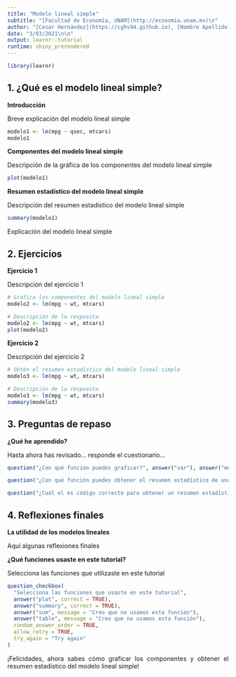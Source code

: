 ```yaml
---
title: "Modelo lineal simple"
subtitle: "[Facultad de Economía, UNAM](http://economia.unam.mx)\n"
author: "[Cesar Hernández](https://cghv94.github.io), [Nombre Apellido](https://google.com)\n"
date: "3/03/2021\n\n"
output: learnr::tutorial
runtime: shiny_prerendered
---
```


```r
library(learnr)
```

## 1. ¿Qué es el modelo lineal simple?

**Introducción**

<p style="text-align: justify">Breve explicación del modelo lineal simple</p>

```r
modelo1 <- lm(mpg ~ qsec, mtcars)
modelo1
```

**Componentes del modelo lineal simple**

<p style="text-align: justify">Descripción de la gráfica de los componentes del modelo lineal simple</p>

```r
plot(modelo1)
```

**Resumen estadístico del modelo lineal simple**

<p style="text-align: justify">Descripción del resumen estadístico del modelo lineal simple</p>

```r
summary(modelo1)
```

<p style="text-align: justify">Explicación del modelo lineal simple</p>

## 2. Ejercicios

**Ejercicio 1**

<p style="text-align: justify">Descripción del ejercicio 1</p>

```r
# Grafica los componentes del modelo lineal simple
modelo2 <- lm(mpg ~ wt, mtcars)
```

```r
# Descripción de la respuesta
modelo2 <- lm(mpg ~ wt, mtcars)
plot(modelo2)
```

**Ejercicio 2**

<p style="text-align: justify">Descripción del ejercicio 2</p>

```r
# Obtén el resumen estadístico del modelo lineal simple
modelo3 <- lm(mpg ~ wt, mtcars)
```

```r
# Descripción de la respuesta
modelo3 <- lm(mpg ~ wt, mtcars)
summary(modelo3)
```

## 3. Preguntas de repaso

**¿Qué he aprendido?**

<p style="text-align: justify">Hasta ahora has revisado... responde el cuestionario...</p>

```r
question("¿Con qué función puedes graficar?", answer("var"), answer("median"), answer("plot", correct = TRUE), answer("summary"))
```

```r
question("¿Con qué función puedes obtener el resumen estadístico de una serie de variables?", answer("summary", correct = TRUE), answer("cor"), answer("anova"), answer("head"))
```

```r
question("¿Cuál el es código correcto para obtener un resumen estadístico del modelo 4?", answer("modelo4 <- lm(mpg ~ wt, mtcars)\n\nsummary(modelo4)", correct = TRUE), answer("modelo4 <- lm(mpg ~ wt, mtcars)\n\nplot(modelo4)"), answer("modelo4 <- lm(mpg ~ wt, mtcars)\n\ndata.frame(modelo4)"), answer("modelo4 <- lm(mpg ~ wt, mtcars)\n\ntable(modelo4)"))
```

## 4. Reflexiones finales

**La utilidad de los modelos lineales**

<p style="text-align: justify">Aquí algunas reflexiones finales</p>

**¿Qué funciones usaste en este tutorial?**

<p style="text-align: justify">Selecciona las funciones que utilizaste en este tutorial</p>

```r
question_checkbox(
  "Selecciona las funciones que usaste en este tutorial",
  answer("plot", correct = TRUE),
  answer("summary", correct = TRUE),
  answer("sum", message = "Creo que no usamos esta función"),
  answer("table", message = "Creo que no usamos esta función"),
  random_answer_order = TRUE,
  allow_retry = TRUE,
  try_again = "Try again"
)
```

<p style="text-align: justify">¡Felicidades, ahora sabes cómo graficar los componentes y obtener el resumen estadístico del modelo lineal simple!</p>
